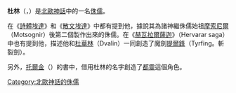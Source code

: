 '''杜林'''（{{lang-en|Durin}}，{{lang-non|Durinn}}）是[[北歐神話|北歐神話]]中的一名[[侏儒_(北歐神話)|侏儒]]。

在《[[詩體埃達|詩體埃達]]》和《[[散文埃達|散文埃達]]》中都有提到他，據說其為諸神繼侏儒始祖[[摩索尼爾|摩索尼爾]]（Motsognir）後第二個製作出來的侏儒。在《[[赫瓦拉爾薩迦|赫瓦拉爾薩迦]]》（Hervarar saga）中也有提到他，描述他和[[杜華林|杜華林]]（Dvalin）一同創造了魔劍[[提爾鋒|提爾鋒]]（Tyrfing。斬裂劍）。

另外，[[托爾金|托爾金]]（{{lang|en|J. R. R. Tolkien}}）的書中，借用杜林的名字創造了[[都靈_(中土大陸)|都靈]]這個角色。

{{北歐神話}}
[[Category:北歐神話的侏儒|Category:北歐神話的侏儒]]